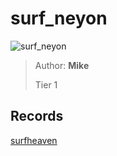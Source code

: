 
# surf_neyon

![surf_neyon](https://raw.githubusercontent.com/Sayt123/SurfMapPics/Maps-and-bonuses/csgo/surf_neyon.jpg)

> Author: **Mike**
>
> Tier 1

## Records

[surfheaven](https://surfheaven.eu/map/surf_neyon)

